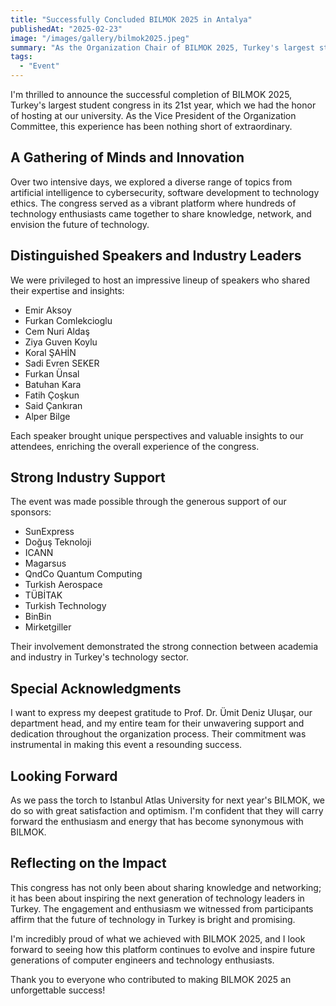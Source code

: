 ```yaml
---
title: "Successfully Concluded BILMOK 2025 in Antalya"
publishedAt: "2025-02-23"
image: "/images/gallery/bilmok2025.jpeg"
summary: "As the Organization Chair of BILMOK 2025, Turkey's largest student congress, I'm proud to share our remarkable success in bringing together hundreds of technology enthusiasts and industry leaders."
tags:
  - "Event"
---
```


I'm thrilled to announce the successful completion of BILMOK 2025, Turkey's largest student congress in its 21st year, which we had the honor of hosting at our university. As the Vice President of the Organization Committee, this experience has been nothing short of extraordinary.

## A Gathering of Minds and Innovation

Over two intensive days, we explored a diverse range  of topics from artificial intelligence to cybersecurity, software development to technology ethics. The congress served as a vibrant platform where hundreds of technology enthusiasts came together to share knowledge, network, and envision the future of technology.

## Distinguished Speakers and Industry Leaders

We were privileged to host an impressive lineup of speakers who shared their expertise and insights:
- Emir Aksoy
- Furkan Comlekcioglu
- Cem Nuri Aldaş
- Ziya Guven Koylu
- Koral ŞAHİN
- Sadi Evren SEKER
- Furkan Ünsal
- Batuhan Kara
- Fatih Çoşkun
- Said Çankıran
- Alper Bilge

Each speaker brought unique perspectives and valuable insights to our attendees, enriching the overall experience of the congress.

## Strong Industry Support

The event was made possible through the generous support of our sponsors:
- SunExpress
- Doğuş Teknoloji
- ICANN
- Magarsus
- QndCo Quantum Computing
- Turkish Aerospace
- TÜBİTAK
- Turkish Technology
- BinBin
- Mirketgiller

Their involvement demonstrated the strong connection between academia and industry in Turkey's technology sector.

## Special Acknowledgments

I want to express my deepest gratitude to Prof. Dr. Ümit Deniz Uluşar, our department head, and my entire team for their unwavering support and dedication throughout the organization process. Their commitment was instrumental in making this event a resounding success.

## Looking Forward

As we pass the torch to Istanbul Atlas University for next year's BILMOK, we do so with great satisfaction and optimism. I'm confident that they will carry forward the enthusiasm and energy that has become synonymous with BILMOK.

## Reflecting on the Impact

This congress has not only been about sharing knowledge and networking; it has been about inspiring the next generation of technology leaders in Turkey. The engagement and enthusiasm we witnessed from participants affirm that the future of technology in Turkey is bright and promising.

I'm incredibly proud of what we achieved with BILMOK 2025, and I look forward to seeing how this platform continues to evolve and inspire future generations of computer engineers and technology enthusiasts.

Thank you to everyone who contributed to making BILMOK 2025 an unforgettable success!
